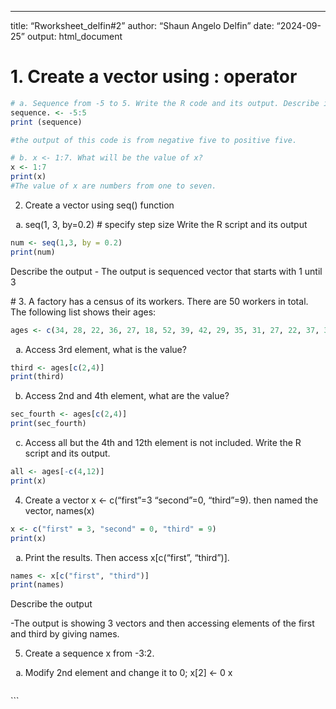 ---
title: "Rworksheet_delfin#2"
author: "Shaun Angelo Delfin"
date: "2024-09-25"
output: html_document

# 1. Create a vector using : operator
```r
# a. Sequence from -5 to 5. Write the R code and its output. Describe its output.
sequence. <- -5:5
print (sequence)

#the output of this code is from negative five to positive five.

# b. x <- 1:7. What will be the value of x?
x <- 1:7
print(x)
#The value of x are numbers from one to seven.
```
2. Create a vector using seq() function
a. seq(1, 3, by=0.2) # specify step size
Write the R script and its output
```r
num <- seq(1,3, by = 0.2)
print(num)
```
Describe the output
- The output is sequenced vector that starts with 1 until 3

 # 3. A factory has a census of its workers. There are 50 workers in total. The following list shows their ages:
```r
ages <- c(34, 28, 22, 36, 27, 18, 52, 39, 42, 29, 35, 31, 27, 22, 37, 34, 19, 20, 57, 49, 50, 37, 46, 25, 17, 37, 43, 53, 41, 51, 35, 24,33, 41, 53, 40, 18, 44, 38, 41, 48, 27, 39, 19, 30, 61, 54, 58, 26, 18)

```
a. Access 3rd element, what is the value?
```r
third <- ages[c(2,4)]
print(third)
```
b. Access 2nd and 4th element, what are the value?
```r
sec_fourth <- ages[c(2,4)]
print(sec_fourth)
```
c. Access all but the 4th and 12th element is not included. Write the R script and its output.
```r
all <- ages[-c(4,12)]
print(x)
```

4. Create a vector x <- c("first"=3 "second"=0, "third"=9). then named the
vector, names(x)
```r
x <- c("first" = 3, "second" = 0, "third" = 9)
print(x)
```
a. Print the results. Then access x[c("first", "third")].
```r
names <- x[c("first", "third")]
print(names)
```
Describe the output

-The output is showing 3 vectors and then accessing elements of the first and third by giving names.

5. Create a sequence x from -3:2.
a. Modify 2nd element and change it to 0;
x[2] <- 0
x
```r


```

```






